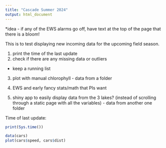 ```yaml
---
title: "Cascade Summer 2024"
output: html_document
---
```


*idea - if any of the EWS alarms go off, have text at the top of the page that there is a bloom!

This is to test displaying new incoming data for the upcoming field season. 

1) print the time of the last update 
2) check if there are any missing data or outliers 
  - keep a running list 
3) plot with manual chlorophyll - data from a folder 
4) EWS and early fancy stats/math that PIs want


3) shiny app to easily display data from the 3 lakes? (instead of scrolling through a static page with all the variables) - data from another one folder

  

Time of last update:
```r
print(Sys.time())
```


```r
data(cars)
plot(cars$speed, cars$dist)
```
